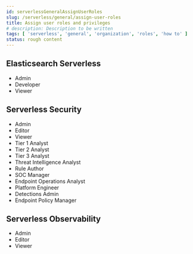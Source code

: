 ```yaml
---
id: serverlessGeneralAssignUserRoles
slug: /serverless/general/assign-user-roles
title: Assign user roles and privileges
# description: Description to be written
tags: [ 'serverless', 'general', 'organization', 'roles', 'how to' ]
status: rough content
---
```



<RoughContent />

## Elasticsearch Serverless

- Admin
- Developer
- Viewer

## Serverless Security

- Admin
- Editor
- Viewer
- Tier 1 Analyst
- Tier 2 Analyst
- Tier 3 Analyst
- Threat Intelligence Analyst
- Rule Author
- SOC Manager
- Endpoint Operations Analyst
- Platform Engineer
- Detections Admin
- Endpoint Policy Manager

## Serverless Observability

- Admin
- Editor
- Viewer